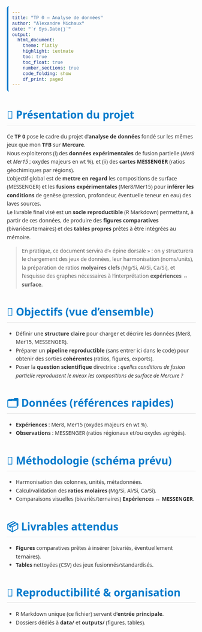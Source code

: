 ```yaml
---
title: "TP 0 — Analyse de données"
author: "Alexandre Michaux"
date: "`r Sys.Date()`"
output:
  html_document:
    theme: flatly
    highlight: textmate
    toc: true
    toc_float: true
    number_sections: true
    code_folding: show
    df_print: paged
---
```


<style>
body {
  background-color: #fdfdfd;
  color: #333;
  font-family: 'Segoe UI', 'Helvetica Neue', sans-serif;
  line-height: 1.6;
  padding: 20px;
}
h1, h2, h3 {
  color: #007acc;
  border-bottom: 1px solid #ddd;
  padding-bottom: 5px;
}
a { color: #007acc; text-decoration: none; }
a:hover { text-decoration: underline; }
code {
  background-color: #f5f5f5; color: #d6336c;
  padding: 2px 6px; border-radius: 4px;
  font-family: 'Courier New', monospace;
}
pre {
  background-color: #f5f5f5; padding: 10px;
  border-left: 4px solid #007acc; overflow-x: auto; border-radius: 6px;
}
table { border-collapse: collapse; width: 100%; margin-top: 20px; }
th, td { border: 1px solid #ccc; padding: 8px; text-align: left; }
th { background-color: #e9f5ff; color: #007acc; }
tr:nth-child(even) { background-color: #f9f9f9; }
::-webkit-scrollbar { width: 8px; }
::-webkit-scrollbar-thumb { background: #007acc; border-radius: 4px; }
</style>

# 📘 Présentation du projet

Ce **TP 0** pose le cadre du projet d’**analyse de données** fondé sur les mêmes jeux que mon **TFB** sur **Mercure**.  
Nous exploiterons (i) des **données expérimentales** de fusion partielle (*Mer8* et *Mer15* ; oxydes majeurs en wt %), et (ii) des **cartes MESSENGER** (ratios géochimiques par régions).  
L’objectif global est de **mettre en regard** les compositions de surface (MESSENGER) et les **fusions expérimentales** (Mer8/Mer15) pour **inférer les conditions** de genèse (pression, profondeur, éventuelle teneur en eau) des laves sources.  
Le livrable final visé est un **socle reproductible** (R Markdown) permettant, à partir de ces données, de produire des **figures comparatives** (bivariées/ternaires) et des **tables propres** prêtes à être intégrées au mémoire.

> En pratique, ce document servira d’« épine dorsale » : on y structurera le chargement des jeux de données, leur harmonisation (noms/units), la préparation de ratios **molyaires clefs** (Mg/Si, Al/Si, Ca/Si), et l’esquisse des graphes nécessaires à l’interprétation **expériences ↔ surface**.

# 🎯 Objectifs (vue d’ensemble)

- Définir une **structure claire** pour charger et décrire les données (Mer8, Mer15, MESSENGER).  
- Préparer un **pipeline reproductible** (sans entrer ici dans le code) pour obtenir des sorties **cohérentes** (ratios, figures, exports).  
- Poser la **question scientifique** directrice : *quelles conditions de fusion partielle reproduisent le mieux les compositions de surface de Mercure ?*

# 🗂️ Données (références rapides)

- **Expériences** : Mer8, Mer15 (oxydes majeurs en wt %).  
- **Observations** : MESSENGER (ratios régionaux et/ou oxydes agrégés).  

# 🧭 Méthodologie (schéma prévu)

- Harmonisation des colonnes, unités, métadonnées.  
- Calcul/validation des **ratios molaires** (Mg/Si, Al/Si, Ca/Si).  
- Comparaisons visuelles (bivariés/ternaires) **Expériences ↔ MESSENGER**.  

# 📦 Livrables attendus

- **Figures** comparatives prêtes à insérer (bivariés, éventuellement ternaires).  
- **Tables** nettoyées (CSV) des jeux fusionnés/standardisés.  

# 🔁 Reproductibilité & organisation

- R Markdown unique (ce fichier) servant d’**entrée principale**.  
- Dossiers dédiés à **data/** et **outputs/** (figures, tables).  


